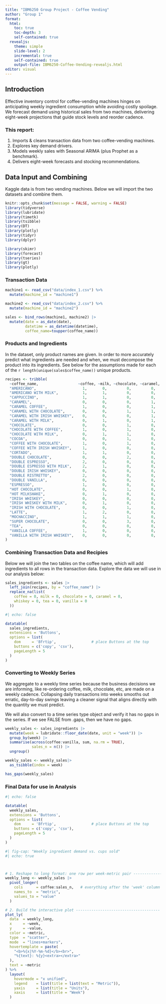 ```yaml
---
title: "IBM6250 Group Project - Coffee Vending"
author: "Group 1"
format:
  html:
    toc: true            
    toc-depth: 3         
    self-contained: true
  revealjs:
    theme: simple             
    slide-level: 2            
    incremental: true         
    self-contained: true
    output-file: IBM6250-Coffee-Vending-revealjs.html
editor: visual
---
```


## Introduction

Effective inventory control for coffee-vending machines hinges on anticipating weekly ingredient consumption while avoiding costly spoilage. We forecast demand using historical sales from two machines, delivering eight-week projections that guide stock levels and reorder cadence.

### This report:

1.  Imports & cleans transaction data from two coffee-vending machines.\
2.  Explores key demand drivers.\
3.  Models weekly sales with Seasonal ARIMA (plus Prophet as a benchmark).\
4.  Delivers eight-week forecasts and stocking recommendations.

## Data Input and Combining

Kaggle data is from two vending machines. Below we will import the two datasets and combine them.

```r
knitr::opts_chunk$set(message = FALSE, warning = FALSE)
library(tidyverse)
library(lubridate)
library(timetk)
library(tsibble)
library(DT)
library(plotly)
library(tidyr)
library(dplyr)

library(skimr)
library(forecast)
library(tseries)
library(gt)
library(plotly)
```

### Transaction Data

```r
machine1 <- read_csv("data/index_1.csv") %>% 
  mutate(machine_id = "machine1")

machine2 <- read_csv("data/index_2.csv") %>% 
  mutate(machine_id = "machine2")

sales <- bind_rows(machine1, machine2) |> 
  mutate(date = as_date(date),
         datetime = as_datetime(datetime),
         coffee_name=toupper(coffee_name))
```

### Products and Ingredients

In the dataset, only product names are given. In order to more accurately predict what ingredients are needed and when, we must decompose the product into its ingredients. See below for the assumptions made for each of the `r length(unique(sales$coffee_name))` unique products.

```r
recipes <- tribble(
  ~coffee_name,                  ~coffee, ~milk, ~chocolate, ~caramel, ~whiskey, ~tea, ~vanilla,
  "AMERICANO",                     1,       0,         0,         0,         0,     0,        0,
  "AMERICANO WITH MILK",           1,       1,         0,         0,         0,     0,        0,
  "CAPPUCCINO",                    1,       1,         0,         0,         0,     0,        0,
  "CARAMEL",                       0,       0,         0,         1,         0,     0,        0,
  "CARAMEL COFFEE",                1,       0,         0,         1,         0,     0,        0,
  "CARAMEL WITH CHOCOLATE",        0,       0,         1,         1,         0,     0,        0,
  "CARAMEL WITH IRISH WHISKEY",    0,       0,         0,         1,         1,     0,        0,
  "CARAMEL WITH MILK",             0,       1,         0,         1,         0,     0,        0,
  "CHOCOLATE",                     0,       0,         1,         0,         0,     0,        0,
  "CHOCOLATE WITH COFFEE",         1,       0,         1,         0,         0,     0,        0,
  "CHOCOLATE WITH MILK",           0,       1,         1,         0,         0,     0,        0,
  "COCOA",                         0,       0,         1,         0,         0,     0,        0,
  "COFFEE WITH CHOCOLATE",         1,       0,         1,         0,         0,     0,        0,
  "COFFEE WITH IRISH WHISKEY",     1,       0,         0,         0,         1,     0,        0,
  "CORTADO",                       1,       1,         0,         0,         0,     0,        0,
  "DOUBLE CHOCOLATE",              0,       0,         2,         0,         0,     0,        0,
  "DOUBLE ESPRESSO",               2,       0,         0,         0,         0,     0,        0,
  "DOUBLE ESPRESSO WITH MILK",     2,       1,         0,         0,         0,     0,        0,
  "DOUBLE IRISH WHISKEY",          0,       0,         0,         0,         2,     0,        0,
  "DOUBLE RISTRETTO",              2,       0,         0,         0,         0,     0,        0,
  "DOUBLE VANILLA",                0,       0,         0,         0,         0,     0,        2,
  "ESPRESSO",                      1,       0,         0,         0,         0,     0,        0,
  "HOT CHOCOLATE",                 0,       0,         1,         0,         0,     0,        0,
  "HOT MILKSHAKE",                 0,       1,         0,         0,         0,     0,        0,
  "IRISH WHISKEY",                 0,       0,         0,         0,         1,     0,        0,
  "IRISH WHISKEY WITH MILK",       0,       1,         0,         0,         1,     0,        0,
  "IRISH WITH CHOCOLATE",          0,       0,         1,         0,         1,     0,        0,
  "LATTE",                         1,       2,         0,         0,         0,     0,        0,
  "MOCHACCINO",                    1,       1,         1,         0,         0,     0,        0,
  "SUPER CHOCOLATE",               0,       0,         3,         0,         0,     0,        0,
  "TEA",                           0,       0,         0,         0,         0,     1,        0,
  "VANILLA COFFEE",                1,       0,         0,         0,         0,     0,        1,
  "VANILLA WITH IRISH WHISKEY",    0,       0,         0,         0,         1,     0,        1
)
```

### Combining Transaction Data and Recipies

Below we will join the two tables on the coffee name, which will add ingredients to all rows in the transaction data. Explore the data we will use in our analysis below:

```r
sales_ingredients <- sales |>
  left_join(recipes, by = "coffee_name") |>
  replace_na(list(
    coffee = 0, milk = 0, chocolate = 0, caramel = 0,
    whiskey = 0, tea = 0, vanilla = 0
  ))
```

```r
#| echo: false

datatable(
  sales_ingredients,
  extensions = 'Buttons',             
  options = list(
    dom     = 'Bfrtip',                # place Buttons at the top
    buttons = c('copy', 'csv'),
    pageLength = 5
  )
)
```

### Converting to Weekly Series

We aggregate to a weekly time series because the business decisions we are informing, like re-ordering coffee, milk, chocolate, etc, are made on a weekly cadence. Collapsing daily transactions into weeks smooths out erratic, day-to-day swings leaving a cleaner signal that aligns directly with the quantity we must predict.

We will also convert to a time series type object and verify it has no gaps in the series. If we see FALSE from .gaps, then we have no gaps.

```r

weekly_sales <- sales_ingredients |>
  mutate(week = lubridate::floor_date(date, unit = "week")) |>
  group_by(week) |>
  summarise(across(coffee:vanilla, sum, na.rm = TRUE),
            sales_n = n()) |>
  ungroup()

weekly_sales <- weekly_sales|>
  as_tsibble(index = week)

has_gaps(weekly_sales)
```

### Final Data for use in Analysis

```r
#| echo: false

datatable(
  weekly_sales,
  extensions = 'Buttons',             
  options = list(
    dom     = 'Bfrtip',                # place Buttons at the top
    buttons = c('copy', 'csv'),
    pageLength = 5
  )
)
```

```r
#| fig-cap: "Weekly ingredient demand vs. cups sold"
#| echo: true



# 1. Reshape to long format: one row per week-metric pair -------------
weekly_long <- weekly_sales |>
  pivot_longer(
    cols      = coffee:sales_n,   # everything after the 'week' column
    names_to  = "metric",
    values_to = "value"
  )

# 2. Build the interactive plot --------------------------------------
plot_ly(
  data  = weekly_long,
  x     = ~week,
  y     = ~value,
  color = ~metric,
  type  = "scatter",
  mode  = "lines+markers",
  hovertemplate = paste(
    "<b>%{x|%Y-%m-%d}</b><br>",
    "%{text}: %{y}<extra></extra>"
  ),
  text = ~metric
) %>% 
  layout(
    hovermode = "x unified",
    legend    = list(title = list(text = "Metric")),
    yaxis     = list(title = "Units"),
    xaxis     = list(title = "Week")
  )

```
